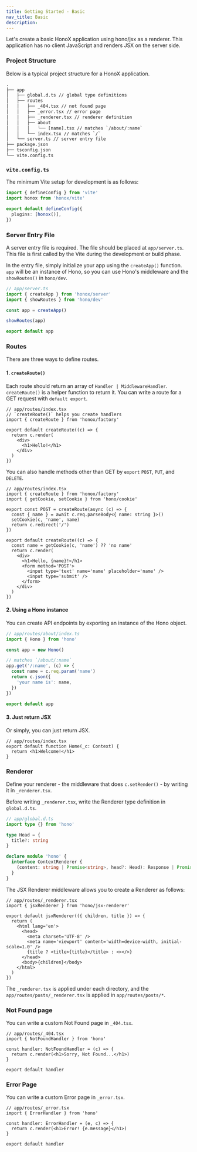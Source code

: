 ```yaml
---
title: Getting Started - Basic
nav_title: Basic
description:
---
```



Let's create a basic HonoX application using hono/jsx as a renderer. This application has no client JavaScript and renders JSX on the server side.

### Project Structure

Below is a typical project structure for a HonoX application.

```txt
.
├── app
│   ├── global.d.ts // global type definitions
│   ├── routes
│   │   ├── _404.tsx // not found page
│   │   ├── _error.tsx // error page
│   │   ├── _renderer.tsx // renderer definition
│   │   ├── about
│   │   │   └── [name].tsx // matches `/about/:name`
│   │   └── index.tsx // matches `/`
│   └── server.ts // server entry file
├── package.json
├── tsconfig.json
└── vite.config.ts
```

### `vite.config.ts`

The minimum Vite setup for development is as follows:

```ts
import { defineConfig } from 'vite'
import honox from 'honox/vite'

export default defineConfig({
  plugins: [honox()],
})
```

### Server Entry File

A server entry file is required. The file should be placed at `app/server.ts`. This file is first called by the Vite during the development or build phase.

In the entry file, simply initialize your app using the `createApp()` function. `app` will be an instance of Hono, so you can use Hono's middleware and the `showRoutes()` in `hono/dev`.

```ts
// app/server.ts
import { createApp } from 'honox/server'
import { showRoutes } from 'hono/dev'

const app = createApp()

showRoutes(app)

export default app
```

### Routes

There are three ways to define routes.

#### 1. `createRoute()`

Each route should return an array of `Handler | MiddlewareHandler`. `createRoute()` is a helper function to return it. You can write a route for a GET request with `default export`.

```tsx
// app/routes/index.tsx
// `createRoute()` helps you create handlers
import { createRoute } from 'honox/factory'

export default createRoute((c) => {
  return c.render(
    <div>
      <h1>Hello!</h1>
    </div>
  )
})
```

You can also handle methods other than GET by `export` `POST`, `PUT`, and `DELETE`.

```tsx
// app/routes/index.tsx
import { createRoute } from 'honox/factory'
import { getCookie, setCookie } from 'hono/cookie'

export const POST = createRoute(async (c) => {
  const { name } = await c.req.parseBody<{ name: string }>()
  setCookie(c, 'name', name)
  return c.redirect('/')
})

export default createRoute((c) => {
  const name = getCookie(c, 'name') ?? 'no name'
  return c.render(
    <div>
      <h1>Hello, {name}!</h1>
      <form method='POST'>
        <input type='text' name='name' placeholder='name' />
        <input type='submit' />
      </form>
    </div>
  )
})
```

#### 2. Using a Hono instance

You can create API endpoints by exporting an instance of the Hono object.

```ts
// app/routes/about/index.ts
import { Hono } from 'hono'

const app = new Hono()

// matches `/about/:name`
app.get('/:name', (c) => {
  const name = c.req.param('name')
  return c.json({
    'your name is': name,
  })
})

export default app
```

#### 3. Just return JSX

Or simply, you can just return JSX.

```tsx
// app/routes/index.tsx
export default function Home(_c: Context) {
  return <h1>Welcome!</h1>
}
```

### Renderer

Define your renderer - the middleware that does `c.setRender()` - by writing it in `_renderer.tsx`.

Before writing `_renderer.tsx`, write the Renderer type definition in `global.d.ts`.

```ts
// app/global.d.ts
import type {} from 'hono'

type Head = {
  title?: string
}

declare module 'hono' {
  interface ContextRenderer {
    (content: string | Promise<string>, head?: Head): Response | Promise<Response>
  }
}
```

The JSX Renderer middleware allows you to create a Renderer as follows:

```tsx
// app/routes/_renderer.tsx
import { jsxRenderer } from 'hono/jsx-renderer'

export default jsxRenderer(({ children, title }) => {
  return (
    <html lang='en'>
      <head>
        <meta charset='UTF-8' />
        <meta name='viewport' content='width=device-width, initial-scale=1.0' />
        {title ? <title>{title}</title> : <></>}
      </head>
      <body>{children}</body>
    </html>
  )
})
```

The `_renderer.tsx` is applied under each directory, and the `app/routes/posts/_renderer.tsx` is applied in `app/routes/posts/*`.

### Not Found page

You can write a custom Not Found page in `_404.tsx`.

```tsx
// app/routes/_404.tsx
import { NotFoundHandler } from 'hono'

const handler: NotFoundHandler = (c) => {
  return c.render(<h1>Sorry, Not Found...</h1>)
}

export default handler
```

### Error Page

You can write a custom Error page in `_error.tsx`.

```tsx
// app/routes/_error.tsx
import { ErrorHandler } from 'hono'

const handler: ErrorHandler = (e, c) => {
  return c.render(<h1>Error! {e.message}</h1>)
}

export default handler
```

